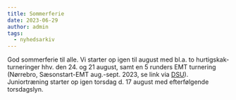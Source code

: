```yaml
---
title: Sommerferie
date: 2023-06-29
author: admin
tags:
  - nyhedsarkiv
---
```


God sommerferie til alle. Vi starter op igen til august med bl.a. to hurtigskak-turneringer hhv. den 24. og 21 august, samt en 5 runders EMT turnering (Nørrebro, Sæsonstart-EMT aug.-sept. 2023, se link via [DSU](https://turnering.skak.dk/TournamentActive/Details?tourId=28176)). Juniortræning starter op igen torsdag d. 17 august med efterfølgende torsdagslyn.
